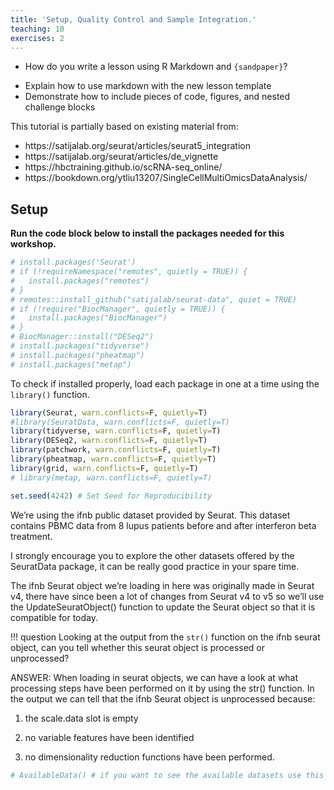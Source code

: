 ```yaml
---
title: 'Setup, Quality Control and Sample Integration.'
teaching: 10
exercises: 2
---
```


:::::::::::::::::::::::::::::::::::::: questions 

- How do you write a lesson using R Markdown and `{sandpaper}`?

::::::::::::::::::::::::::::::::::::::::::::::::

::::::::::::::::::::::::::::::::::::: objectives

- Explain how to use markdown with the new lesson template
- Demonstrate how to include pieces of code, figures, and nested challenge blocks

::::::::::::::::::::::::::::::::::::::::::::::::

::::::::::::::::::::::::::::::::::::: callout

This tutorial is partially based on existing material from:

- https://satijalab.org/seurat/articles/seurat5_integration
- https://satijalab.org/seurat/articles/de_vignette
- https://hbctraining.github.io/scRNA-seq_online/
- https://bookdown.org/ytliu13207/SingleCellMultiOmicsDataAnalysis/

:::::::::::::::::::::::::::::::::::::::::::::


## Setup
**Run the code block below to install the packages needed for this workshop.**

```r
# install.packages('Seurat')
# if (!requireNamespace("remotes", quietly = TRUE)) {
#   install.packages("remotes")
# }
# remotes::install_github("satijalab/seurat-data", quiet = TRUE)
# if (!require("BiocManager", quietly = TRUE)) {
#   install.packages("BiocManager")
# }
# BiocManager::install("DESeq2")
# install.packages("tidyverse")
# install.packages("pheatmap")
# install.packages("metap")
```

To check if installed properly, load each package in one at a time using the `library()` function.

```r
library(Seurat, warn.conflicts=F, quietly=T)
#library(SeuratData, warn.conflicts=F, quietly=T)
library(tidyverse, warn.conflicts=F, quietly=T)
library(DESeq2, warn.conflicts=F, quietly=T)
library(patchwork, warn.conflicts=F, quietly=T)
library(pheatmap, warn.conflicts=F, quietly=T)
library(grid, warn.conflicts=F, quietly=T)
# library(metap, warn.conflicts=F, quietly=T)

set.seed(4242) # Set Seed for Reproducibility
```

We're using the ifnb public dataset provided by Seurat. This dataset contains PBMC data from 8 lupus patients before and after interferon beta treatment.

I strongly encourage you to explore the other datasets offered by the SeuratData package, it can be really good practice in your spare time.

The ifnb Seurat object we're loading in here was originally made in Seurat v4, there have since been a lot of changes from Seurat v4 to v5 so we'll use the UpdateSeuratObject() function to update the Seurat object so that it is compatible for today.

!!! question
    Looking at the output from the `str()` function on the ifnb seurat object, can you tell whether this seurat object is processed or unprocessed?

ANSWER: When loading in seurat objects, we can have a look at what processing steps have been performed on it by using the str() function. In the output we can tell that the ifnb Seurat object is unprocessed because:

1)  the scale.data slot is empty

2)  no variable features have been identified

3)  no dimensionality reduction functions have been performed.

```r
# AvailableData() # if you want to see the available datasets use this function
```
